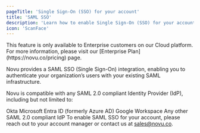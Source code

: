 ```yaml
---
pageTitle: 'Single Sign-On (SSO) for your account'
title: 'SAML SSO'
description: 'Learn how to enable Single Sign-On (SSO) for your account.'
icon: 'ScanFace'
---
```



<Callout type="info">
  This feature is only available to Enterprise customers on our Cloud platform. For more
  information, please visit our [Enterprise Plan](https://novu.co/pricing) page.
</Callout>

Novu provides a SAML SSO (Single Sign-On) integration, enabling you to authenticate your organization’s users with your existing SAML infrastructure.

Novu is compatible with any SAML 2.0 compliant Identity Provider (IdP), including but not limited to:

Okta
Microsoft Entra ID (formerly Azure AD)
Google Workspace
Any other SAML 2.0 compliant IdP
To enable SAML SSO for your account, please reach out to your account manager or contact us at sales@novu.co.
